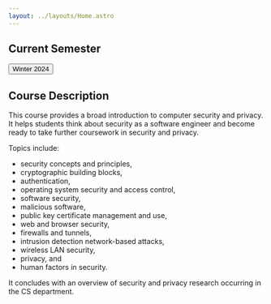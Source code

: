 ```yaml
---
layout: ../layouts/Home.astro
---
```



## Current Semester

<Button link="/winter2024">Winter 2024</Button>

## Course Description

This course provides a broad introduction to computer security and privacy. It
helps students think about security as a software engineer and become ready to
take further coursework in security and privacy.

Topics include:

- security concepts and principles,
- cryptographic building blocks,
- authentication,
- operating system security and access control,
- software security,
- malicious software,
- public key certificate management and use,
- web and browser security,
- firewalls and tunnels,
- intrusion detection network-based attacks,
- wireless LAN security,
- privacy, and
- human factors in security.

It concludes with an overview of security and privacy research occurring in the
CS department.
